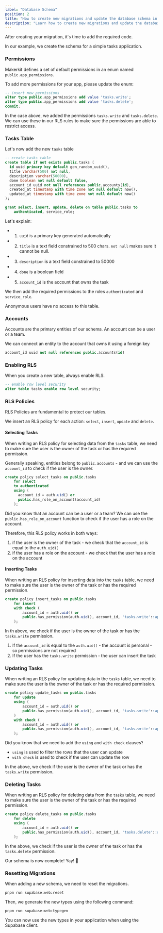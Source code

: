 ```yaml
---
label: "Database Schema"
position: 2
title: "How to create new migrations and update the database schema in your Next.js Supabase application"
description: "Learn how to create new migrations and update the database schema in your Next.js Supabase application"
---
```


After creating your migration, it's time to add the required code.

In our example, we create the schema for a simple tasks application.

### Permissions

Makerkit defines a set of default permissions in an enum named `public.app_permissions`.

To add more permissions for your app, please update the enum:

```sql
-- insert new permissions
alter type public.app_permissions add value 'tasks.write';
alter type public.app_permissions add value 'tasks.delete';
commit;
```

In the case above, we added the permissions `tasks.write` and `tasks.delete`. We can use these in our RLS rules to make sure
the permissions are able to restrict access.

### Tasks Table

Let's now add the new `tasks` table

```sql
-- create tasks table
create table if not exists public.tasks (
  id uuid primary key default gen_random_uuid(),
  title varchar(500) not null,
  description varchar(50000),
  done boolean not null default false,
  account_id uuid not null references public.accounts(id),
  created_at timestamp with time zone not null default now(),
  updated_at timestamp with time zone not null default now()
);

grant select, insert, update, delete on table public.tasks to
    authenticated, service_role;
```

Let's explain:
- 1. `uuid` is a primary key generated automatically
- 2. `title` is a text field constrained to 500 chars. `not null` makes sure it cannot be null.
- 3. `description` is a text field constrained to 50000
- 4. `done` is a boolean field
- 5. `account_id` is the account that owns the task

We then add the required permissions to the roles `authenticated` and `service_role`.

Anonymous users have no access to this table.

### Accounts

Accounts are the primary entities of our schema. An account can be a user or a team.

We can connect an entity to the account that owns it using a foreign key

```sql
account_id uuid not null references public.accounts(id)
```

### Enabling RLS

When you create a new table, always enable RLS.

```sql
-- enable row level security
alter table tasks enable row level security;
```

### RLS Policies

RLS Policies are fundamental to protect our tables.

We insert an RLS policy for each action: `select`, `insert`, `update` and `delete`.

#### Selecting Tasks

When writing an RLS policy for selecting data from the `tasks` table, we need to make sure the user is the owner of the task or has the required permission.

Generally speaking, entities belong to `public.accounts` - and we can use the `account_id` to check if the user is the owner.

```sql
create policy select_tasks on public.tasks
    for select
    to authenticated
    using (
      account_id = auth.uid() or
      public.has_role_on_account(account_id)
    );
```

Did you know that an account can be a user or a team? We can use the `public.has_role_on_account` function to check if the user has a role on the account.

Therefore, this RLS policy works in both ways:

1. if the user is the owner of the task - we check that the `account_id` is equal to the `auth.uid()`
2. if the user has a role on the account - we check that the user has a role on the account

#### Inserting Tasks

When writing an RLS policy for inserting data into the `tasks` table, we need to make sure the user is the owner of the task or has the required permission.

```sql
create policy insert_tasks on public.tasks
    for insert
    with check (
        account_id = auth.uid() or
        public.has_permission(auth.uid(), account_id, 'tasks.write'::app_permissions)
    );
```

In th above, we check if the user is the owner of the task or has the `tasks.write` permission.

1. If the `account_id` is equal to the `auth.uid()` - the account is personal - so permissions are not required
2. If the user has the `tasks.write` permission - the user can insert the task

### Updating Tasks

When writing an RLS policy for updating data in the `tasks` table, we need to make sure the user is the owner of the task or has the required permission.

```sql
create policy update_tasks on public.tasks
    for update
    using (
        account_id = auth.uid() or
        public.has_permission(auth.uid(), account_id, 'tasks.write'::app_permissions)
    )
    with check (
        account_id = auth.uid() or
        public.has_permission(auth.uid(), account_id, 'tasks.write'::app_permissions)
    );
```

Did you know that we need to add the `using` and `with check` clauses?

- `using` is used to filter the rows that the user can update
- `with check` is used to check if the user can update the row

In the above, we check if the user is the owner of the task or has the `tasks.write` permission.

### Deleting Tasks

When writing an RLS policy for deleting data from the `tasks` table, we need to make sure the user is the owner of the task or has the required permission.

```sql
create policy delete_tasks on public.tasks
    for delete
    using (
        account_id = auth.uid() or
        public.has_permission(auth.uid(), account_id, 'tasks.delete'::app_permissions)
    );
```

In the above, we check if the user is the owner of the task or has the `tasks.delete` permission.

Our schema is now complete! Yay! 🎉

### Resetting Migrations

When adding a new schema, we need to reset the migrations.

```bash
pnpm run supabase:web:reset
```

Then, we generate the new types using the following command:

```bash
pnpm run supabase:web:typegen
```

You can now use the new types in your application when using the Supabase client.
